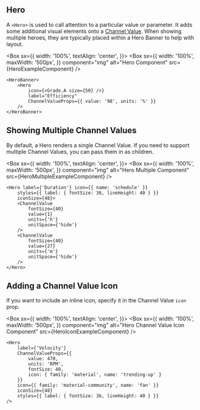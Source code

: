 
## Hero

A `<Hero>` is used to call attention to a particular value or parameter. It adds some additional visual elements onto a [Channel Value](/components/channel-value/examples). When showing multiple heroes, they are typically placed within a Hero Banner to help with layout.

<Box
  sx={{
    width: '100%',
    textAlign: 'center',
  }}>
  <Box
    sx={{
      width: '100%',
      maxWidth: '500px',
    }}
    component="img"
    alt="Hero Component"
    src={HeroExampleComponent}
  />
</Box>

```
<HeroBanner>
    <Hero
        icon={<Grade.A size={50} />}
        label="Efficiency"
        ChannelValueProps={{ value: '98', units: '%' }}
    />
</HeroBanner>
```

## Showing Multiple Channel Values

By default, a Hero renders a single Channel Value. If you need to support multiple Channel Values, you can pass them in as children.

<Box
  sx={{
    width: '100%',
    textAlign: 'center',
  }}>
  <Box
    sx={{
      width: '100%',
      maxWidth: '500px',
    }}
    component="img"
    alt="Hero Multiple Component"
    src={HeroMultipleExampleComponent}
  />
</Box>

```
<Hero label={'Duration'} icon={{ name: 'schedule' }}
    styles={{ label: { fontSize: 36, lineHeight: 40 } }}
    iconSize={48}>
    <ChannelValue
        fontSize={40}
        value={1}
        units={'h'}
        unitSpace={'hide'}
    />
    <ChannelValue
        fontSize={40}
        value={27}
        units={'m'}
        unitSpace={'hide'}
    />
</Hero>
```

## Adding a Channel Value Icon

If you want to include an inline icon, specify it in the Channel Value `icon` prop.

<Box
  sx={{
    width: '100%',
    textAlign: 'center',
  }}>
  <Box
    sx={{
      width: '100%',
      maxWidth: '500px',
    }}
    component="img"
    alt="Hero Channel Value Icon Component"
    src={HeroIconExampleComponent}
  />
</Box>

```
<Hero
    label={'Velocity'}
    ChannelValueProps={{
        value: 470,
        units: 'RPM',
        fontSize: 40,
        icon: { family: 'material', name: 'trending-up' }
    }}
    icon={{ family: 'material-community', name: 'fan' }}
    iconSize={48}
    styles={{ label: { fontSize: 36, lineHeight: 40 } }}
/>
```

